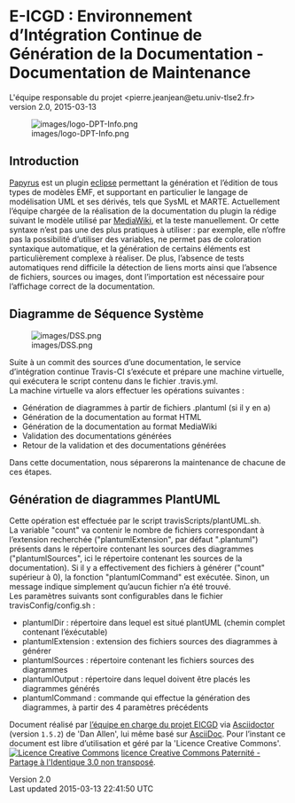 = E-ICGD : Environnement d’Intégration Continue de Génération de la Documentation - Documentation de Maintenance =

L'équipe responsable du projet &lt;pierre.jeanjean@etu.univ-tlse2.fr&gt;<br />
 version 2.0, 2015-03-13

[[Image:images/logo-DPT-Info.png|frame|none|alt=logo DPT Info]]

== Introduction ==

[http://www.eclipse.org/papyrus/ Papyrus] est un plugin [http://www.eclipse.org eclipse] permettant la génération et l’édition de tous types de modèles EMF, et supportant en particulier le langage de modélisation UML et ses dérivés, tels que SysML et MARTE. Actuellement l’équipe chargée de la réalisation de la documentation du plugin la rédige suivant le modèle utilisé par [https://www.mediawiki.org MediaWiki], et la teste manuellement. Or cette syntaxe n’est pas une des plus pratiques à utiliser : par exemple, elle n’offre pas la possibilité d’utiliser des variables, ne permet pas de coloration syntaxique automatique, et la génération de certains éléments est particulièrement complexe à réaliser. De plus, l’absence de tests automatiques rend difficile la détection de liens morts ainsi que l’absence de fichiers, sources ou images, dont l’importation est nécessaire pour l’affichage correct de la documentation.

== Diagramme de Séquence Système ==

[[Image:images/DSS.png|frame|none|alt=DSS]]

Suite à un commit des sources d’une documentation, le service d’intégration continue Travis-CI s’exécute et prépare une machine virtuelle, qui exécutera le script contenu dans le fichier .travis.yml.<br />
 La machine virtuelle va alors effectuer les opérations suivantes :

* Génération de diagrammes à partir de fichiers .plantuml (si il y en a)
* Génération de la documentation au format HTML
* Génération de la documentation au format MediaWiki
* Validation des documentations générées
* Retour de la validation et des documentations générées

Dans cette documentation, nous séparerons la maintenance de chacune de ces étapes.

== Génération de diagrammes PlantUML ==

Cette opération est effectuée par le script travisScripts/plantUML.sh.<br />
 La variable &quot;count&quot; va contenir le nombre de fichiers correspondant à l’extension recherchée (&quot;plantumlExtension&quot;, par défaut &quot;.plantuml&quot;) présents dans le répertoire contenant les sources des diagrammes (&quot;plantumlSources&quot;, ici le répertoire contenant les sources de la documentation). Si il y a effectivement des fichiers à générer (&quot;count&quot; supérieur à 0), la fonction &quot;plantumlCommand&quot; est exécutée. Sinon, un message indique simplement qu’aucun fichier n’a été trouvé.<br />
 Les paramètres suivants sont configurables dans le fichier travisConfig/config.sh :

* plantumlDir : répertoire dans lequel est situé plantUML (chemin complet contenant l’éxécutable)
* plantumlExtension : extension des fichiers sources des diagrammes à générer
* plantumlSources : répertoire contenant les fichiers sources des diagrammes
* plantumlOutput : répertoire dans lequel doivent être placés les diagrammes générés
* plantumlCommand : commande qui effectue la génération des diagrammes, à partir des 4 paramètres précédents

Document réalisé par [mailto:pierre.jeanjean@etu.univ-tlse2.fr l’équipe en charge du projet EICGD] via [http://asciidoctor.org/ Asciidoctor] (version <tt>1.5.2</tt>) de 'Dan Allen', lui même basé sur [http://www.methods.co.nz/asciidoc AsciiDoc]. Pour l’instant ce document est libre d’utilisation et géré par la 'Licence Creative Commons'. [http://creativecommons.org/licenses/by-sa/3.0/ [[Image:images/icons/88x31.png|Licence Creative Commons]]] [http://creativecommons.org/licenses/by-sa/3.0/ licence Creative Commons Paternité - Partage à l'Identique 3.0 non transposé].

Version 2.0<br />
 Last updated 2015-03-13 22:41:50 UTC

